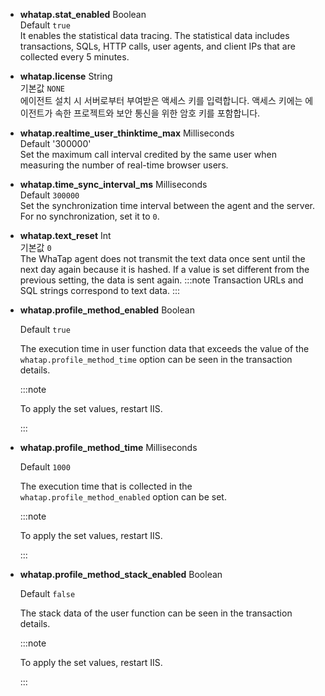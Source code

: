 -   **whatap.stat_enabled** <span class='type'>Boolean</span><br/>Default `true`<br/>
    It enables the statistical data tracing. The statistical data includes transactions, SQLs, HTTP calls, user agents, and client IPs that are collected every 5 minutes. 

-   **whatap.license** <span class='type'>String</span><br/>기본값 `NONE`<br/>
    에이전트 설치 시 서버로부터 부여받은 액세스 키를 입력합니다. 액세스 키에는 에이전트가 속한 프로젝트와 보안 통신을 위한 암호 키를 포함합니다.

-   **whatap.realtime_user_thinktime_max** <span class='type'>Milliseconds</span><br/>Default '300000'<br/>
    Set the maximum call interval credited by the same user when measuring the number of real-time browser users.

-   **whatap.time_sync_interval_ms** <span class='type'>Milliseconds</span><br/>Default `300000`<br/>
    Set the synchronization time interval between the agent and the server. For no synchronization, set it to `0`.

-   **whatap.text_reset** <span class='type'>Int</span><br/>기본값 `0`<br/>
        The WhaTap agent does not transmit the text data once sent until the next day again because it is hashed. If a value is set different from the previous setting, the data is sent again.
    :::note
    Transaction URLs and SQL strings correspond to text data.
    :::

-   **whatap.profile_method_enabled** <span class='type'>Boolean</span>
    
    Default `true`

    The execution time in user function data that exceeds the value of the `whatap.profile_method_time` option can be seen in the transaction details.

    :::note
    
    To apply the set values, restart IIS.
    
    :::

-   **whatap.profile_method_time** <span class='type'>Milliseconds</span>
    
    Default `1000`<br/>
    
    The execution time that is collected in the `whatap.profile_method_enabled` option can be set.
    
    :::note
    
    To apply the set values, restart IIS.
    
    :::

-   **whatap.profile_method_stack_enabled** <span class='type'>Boolean</span>
    
    Default `false`

    The stack data of the user function can be seen in the transaction details.
    
    :::note
    
    To apply the set values, restart IIS.
    
    :::
